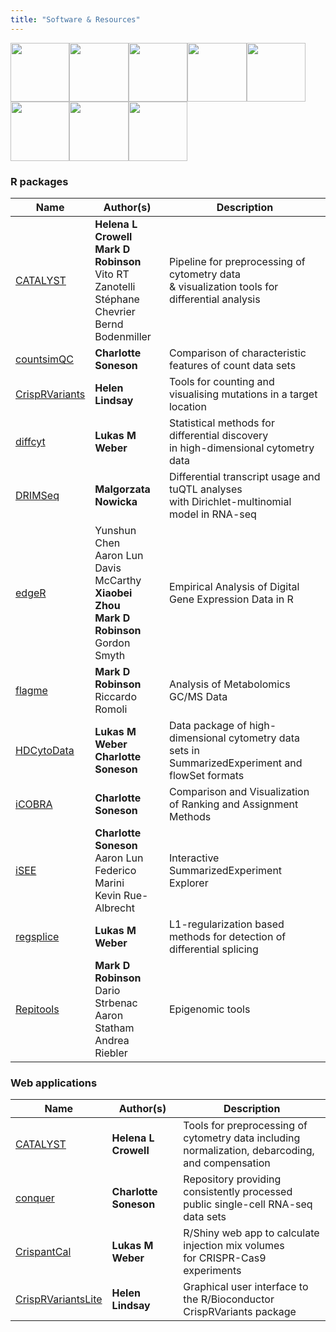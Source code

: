 ```yaml
---
title: "Software & Resources"
---
```


![](stickers/Bioconductor.png){width=2.5cm}![](stickers/CATALYST.png){width=2.5cm}![](stickers/countsimQC.png){width=2.5cm}![](stickers/crispRVariants.png){width=2.5cm}![](stickers/DRIMSeq.png){width=2.5cm}![](stickers/edgeR.png){width=2.5cm}![](stickers/iCOBRA.png){width=2.5cm}![](stickers/regsplice.png){width=2.5cm}

### **R packages**

Name      | Author(s)               | Description 
----------|---------------|-----------------------------------
[CATALYST](http://bioconductor.org/packages/release/bioc/html/CATALYST.html) | **Helena L Crowell**<br>**Mark D Robinson**<br>Vito RT Zanotelli<br>Stéphane Chevrier<br>Bernd Bodenmiller | Pipeline for preprocessing of cytometry data<br>& visualization tools for differential analysis 
[countsimQC](https://github.com/csoneson/countsimQC) | **Charlotte Soneson** | Comparison of characteristic features of count data sets
[CrispRVariants](http://bioconductor.org/packages/release/bioc/html/CrispRVariants.html) | **Helen Lindsay** | Tools for counting and visualising mutations in a target location
[diffcyt](http://bioconductor.org/packages/release/bioc/html/diffcyt.html) | **Lukas M Weber** | Statistical methods for differential discovery<br>in high-dimensional cytometry data
[DRIMSeq](http://bioconductor.org/packages/release/bioc/html/DRIMSeq.html) | **Malgorzata Nowicka** | Differential transcript usage and tuQTL analyses<br>with Dirichlet-multinomial model in RNA-seq
[edgeR](http://bioconductor.org/packages/release/bioc/html/edgeR.html) | Yunshun Chen<br>Aaron Lun<br>Davis McCarthy<br>**Xiaobei Zhou**<br>**Mark D Robinson**<br>Gordon Smyth | Empirical Analysis of Digital Gene Expression Data in R
[flagme](http://bioconductor.org/packages/release/bioc/html/flagme.html) | **Mark D Robinson**<br>Riccardo Romoli | Analysis of Metabolomics GC/MS Data
[HDCytoData](http://bioconductor.org/packages/release/data/experiment/html/HDCytoData.html) | **Lukas M Weber**<br>**Charlotte Soneson** | Data package of high-dimensional cytometry data sets in<br>SummarizedExperiment and flowSet formats
[iCOBRA](http://bioconductor.org/packages/release/bioc/html/iCOBRA.html) | **Charlotte Soneson** | Comparison and Visualization of Ranking and Assignment Methods
[iSEE](http://bioconductor.org/packages/release/bioc/html/iSEE.html) | **Charlotte Soneson**<br>Aaron Lun<br>Federico Marini<br>Kevin Rue-Albrecht | Interactive SummarizedExperiment Explorer
[regsplice](http://bioconductor.org/packages/release/bioc/html/regsplice.html) | **Lukas M Weber** | L1-regularization based methods for detection of differential splicing
[Repitools](http://bioconductor.org/packages/release/bioc/html/Repitools.html) | **Mark D Robinson**<br>Dario Strbenac<br>Aaron Statham<br>Andrea Riebler | Epigenomic tools

### **Web applications**

Name      | Author(s)     | Description
----------|---------------|-----------------------------------
[CATALYST](https://catalyst-project.github.io) | **Helena L Crowell** | Tools for preprocessing of cytometry data including<br>normalization, debarcoding, and compensation
[conquer](http://imlspenticton.uzh.ch:3838/conquer/) | **Charlotte Soneson** | Repository providing consistently processed<br>public single-cell RNA-seq data sets
[CrispantCal](http://lmweber.github.io/CrispantCal/) | **Lukas M Weber** | R/Shiny web app to calculate injection mix volumes<br>for CRISPR-Cas9 experiments
[CrispRVariantsLite](http://imlspenticton.uzh.ch:3838/CrispRVariantsLite/) | **Helen Lindsay** | Graphical user interface to the R/Bioconductor CrispRVariants package